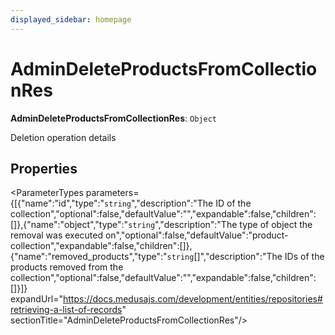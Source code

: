 ```yaml
---
displayed_sidebar: homepage
---
```



# AdminDeleteProductsFromCollectionRes

 **AdminDeleteProductsFromCollectionRes**: `Object`

Deletion operation details

## Properties

<ParameterTypes parameters={[{"name":"id","type":"`string`","description":"The ID of the collection","optional":false,"defaultValue":"","expandable":false,"children":[]},{"name":"object","type":"`string`","description":"The type of object the removal was executed on","optional":false,"defaultValue":"product-collection","expandable":false,"children":[]},{"name":"removed_products","type":"`string`[]","description":"The IDs of the products removed from the collection","optional":false,"defaultValue":"","expandable":false,"children":[]}]} expandUrl="https://docs.medusajs.com/development/entities/repositories#retrieving-a-list-of-records" sectionTitle="AdminDeleteProductsFromCollectionRes"/>
